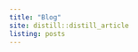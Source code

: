 ---
title: "Blog"
site: distill::distill_article
listing: posts
---
<link rel="stylesheet" href="./academicons-1.9.0/css/academicons.min.css">
